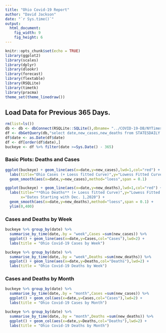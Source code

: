 ```yaml
---
title: "Ohio Covid-19 Report"
author: "David Jackson"
date: "`r Sys.time()`"
output: 
  html_document: 
    fig_width: 9
    fig_height: 6
---
```


```r
knitr::opts_chunk$set(echo = TRUE)
library(ggplot2)
library(scales)
library(dplyr)
library(dlookr)
library(forecast)
library(flextable)
library(RSQLite)
library(timetk)
library(pracma)
theme_set(theme_linedraw())
```

## Load Data for Previous 365 Days.

```r
rm(list=ls())
db <- db <- dbConnect(RSQLite::SQLite(),dbname= "../COVID-19-DB/NYTimes.sqlite3")
df <- dbGetQuery(db,"select date,new_cases,new_deaths from STATESDAILY where state = 'Ohio'")
df$date <- as.Date(df$date)
df <- df[order(df$date),] 
buckeye <- df %>% filter(date >=Sys.Date() - 365) 
```

### Basic Plots: Deaths and Cases



```r
ggplot(buckeye) + geom_line(aes(x=date,y=new_cases),lwd=1,col="red") +
  labs(title="Ohio Cases (+ Loess fitted Curve)",y="Lowess Fitted Curve", x="Dates") +
  geom_smooth(aes(x=date,y=new_cases),method="loess",span = 0.1)
```

```r
ggplot(buckeye) + geom_line(aes(x=date,y=new_deaths),lwd=1,col="red") +
  labs(title="**Ohio Deaths** (+ Loess fitted Curve)",y="Lowess Fitted Curve",
       x="Dates Starting with Dec. 1,2020") +
  geom_smooth(aes(x=date,y=new_deaths),method="loess",span = 0.1) +
  ylim(0,400)
```

### Cases and Deaths by Week

```r
buckeye %>% group_by(date) %>%
  summarise_by_time(date,.by = "week",Cases =sum(new_cases)) %>%
  ggplot() + geom_line(aes(x=date,y=Cases,col="Cases"),lwd=2) +
  labs(title = "Ohio Covid-19 Cases by Week")
```
```r
buckeye %>% group_by(date) %>%
  summarise_by_time(date,.by = "week",Deaths =sum(new_deaths)) %>%
  ggplot() + geom_line(aes(x=date,y=Deaths,col="Deaths"),lwd=2) +
  labs(title = "Ohio Covid-19 Deaths by Week")
```

### Cases and Deaths by Month



```r
buckeye %>% group_by(date) %>%
  summarise_by_time(date,.by = "month",Cases =sum(new_cases)) %>%
  ggplot() + geom_col(aes(x=date,y=Cases,col="Cases"),lwd=2) +
  labs(title = "Ohio Covid-19 Cases by Month")
```

```r
buckeye %>% group_by(date) %>%
  summarise_by_time(date,.by = "month",Deaths =sum(new_deaths)) %>%
  ggplot() + geom_col(aes(x=date,y=Deaths,col="Deaths"),lwd=2) +
  labs(title = "Ohio Covid-19 Deaths by Month")
```
